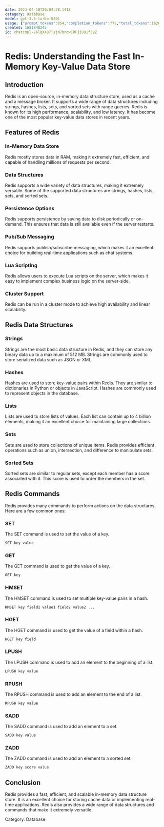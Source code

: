 ```yaml
---
date: 2023-04-18T20:04:28.141Z
category: Database
model: gpt-3.5-turbo-0301
usage: {"prompt_tokens":854,"completion_tokens":772,"total_tokens":1626}
created: 1681848245
id: chatcmpl-76lqXA07TsjN7browCRFjiUQ1f39Z
---
```


# Redis: Understanding the Fast In-Memory Key-Value Data Store

## Introduction

Redis is an open-source, in-memory data structure store, used as a cache and a message broker. It supports a wide range of data structures including strings, hashes, lists, sets, and sorted sets with range queries. Redis is known for its high performance, scalability, and low latency. It has become one of the most popular key-value data stores in recent years.

## Features of Redis

### In-Memory Data Store

Redis mostly stores data in RAM, making it extremely fast, efficient, and capable of handling millions of requests per second.

### Data Structures

Redis supports a wide variety of data structures, making it extremely versatile. Some of the supported data structures are strings, hashes, lists, sets, and sorted sets.

### Persistence Options

Redis supports persistence by saving data to disk periodically or on-demand. This ensures that data is still available even if the server restarts.

### Pub/Sub Messaging

Redis supports publish/subscribe messaging, which makes it an excellent choice for building real-time applications such as chat systems.

### Lua Scripting

Redis allows users to execute Lua scripts on the server, which makes it easy to implement complex business logic on the server-side.

### Cluster Support

Redis can be run in a cluster mode to achieve high availability and linear scalability.

## Redis Data Structures

### Strings

Strings are the most basic data structure in Redis, and they can store any binary data up to a maximum of 512 MB. Strings are commonly used to store serialized data such as JSON or XML.

### Hashes

Hashes are used to store key-value pairs within Redis. They are similar to dictionaries in Python or objects in JavaScript. Hashes are commonly used to represent objects in the database.

### Lists

Lists are used to store lists of values. Each list can contain up to 4 billion elements, making it an excellent choice for maintaining large collections.

### Sets

Sets are used to store collections of unique items. Redis provides efficient operations such as union, intersection, and difference to manipulate sets.

### Sorted Sets

Sorted sets are similar to regular sets, except each member has a score associated with it. This score is used to order the members in the set.

## Redis Commands

Redis provides many commands to perform actions on the data structures. Here are a few common ones:

### SET

The SET command is used to set the value of a key.

```bash
SET key value
```

### GET

The GET command is used to get the value of a key.

```bash
GET key
```

### HMSET

The HMSET command is used to set multiple key-value pairs in a hash.

```bash
HMSET key field1 value1 field2 value2 ...
```

### HGET

The HGET command is used to get the value of a field within a hash.

```bash
HGET key field
```

### LPUSH

The LPUSH command is used to add an element to the beginning of a list.

```bash
LPUSH key value
```

### RPUSH

The RPUSH command is used to add an element to the end of a list.

```bash
RPUSH key value
```

### SADD

The SADD command is used to add an element to a set.

```bash
SADD key value
```

### ZADD

The ZADD command is used to add an element to a sorted set.

```bash
ZADD key score value
```

## Conclusion

Redis provides a fast, efficient, and scalable in-memory data structure store. It is an excellent choice for storing cache data or implementing real-time applications. Redis also provides a wide range of data structures and commands that make it extremely versatile.

Category: Database